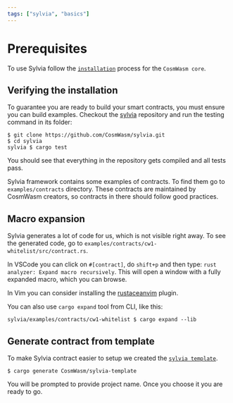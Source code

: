 ```yaml
---
tags: ["sylvia", "basics"]
---
```



# Prerequisites

To use Sylvia follow the
[`installation`](https://cosmwasm-docs.vercel.app/core/installation) process for
the `CosmWasm core`.

## Verifying the installation

To guarantee you are ready to build your smart contracts, you must ensure you
can build examples. Checkout the [sylvia](https://github.com/CosmWasm/sylvia)
repository and run the testing command in its folder:

```shell
$ git clone https://github.com/CosmWasm/sylvia.git
$ cd sylvia
sylvia $ cargo test
```

You should see that everything in the repository gets compiled and all tests
pass.

Sylvia framework contains some examples of contracts. To find them go to
`examples/contracts` directory. These contracts are maintained by CosmWasm
creators, so contracts in there should follow good practices.

## Macro expansion

Sylvia generates a lot of code for us, which is not visible right away. To see
the generated code, go to `examples/contracts/cw1-whitelist/src/contract.rs`.

In VSCode you can click on `#[contract]`, do `shift+p` and then type:
`rust analyzer: Expand macro recursively`. This will open a window with a fully
expanded macro, which you can browse.

In Vim you can consider installing the
[rustaceanvim](https://github.com/mrcjkb/rustaceanvim) plugin.

You can also use `cargo expand` tool from CLI, like this:

```shell
sylvia/examples/contracts/cw1-whitelist $ cargo expand --lib
```

## Generate contract from template

To make Sylvia contract easier to setup we created the
[`sylvia template`](https://github.com/CosmWasm/sylvia-template).

```shell
$ cargo generate CosmWasm/sylvia-template
```

You will be prompted to provide project name. Once you choose it you are ready
to go.
